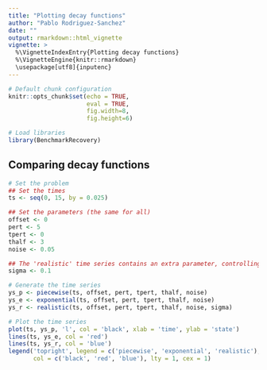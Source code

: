 ```yaml
---
title: "Plotting decay functions"
author: "Pablo Rodriguez-Sanchez"
date: ""
output: rmarkdown::html_vignette
vignette: >
  %\VignetteIndexEntry{Plotting decay functions}
  %\VignetteEngine{knitr::rmarkdown}
  \usepackage[utf8]{inputenc}
---
```


```r
# Default chunk configuration
knitr::opts_chunk$set(echo = TRUE, 
                      eval = TRUE, 
                      fig.width=8, 
                      fig.height=6) 

# Load libraries
library(BenchmarkRecovery)
```

## Comparing decay functions

```r
# Set the problem
## Set the times
ts <- seq(0, 15, by = 0.025)

## Set the parameters (the same for all)
offset <- 0
pert <- 5
tpert <- 0
thalf <- 3
noise <- 0.05

## The 'realistic' time series contains an extra parameter, controlling the 'dynamic' noise
sigma <- 0.1

# Generate the time series
ys_p <- piecewise(ts, offset, pert, tpert, thalf, noise)
ys_e <- exponential(ts, offset, pert, tpert, thalf, noise)
ys_r <- realistic(ts, offset, pert, tpert, thalf, noise, sigma)
```

```r
# Plot the time series
plot(ts, ys_p, 'l', col = 'black', xlab = 'time', ylab = 'state')
lines(ts, ys_e, col = 'red')
lines(ts, ys_r, col = 'blue')
legend('topright', legend = c('piecewise', 'exponential', 'realistic'),
       col = c('black', 'red', 'blue'), lty = 1, cex = 1)
```
